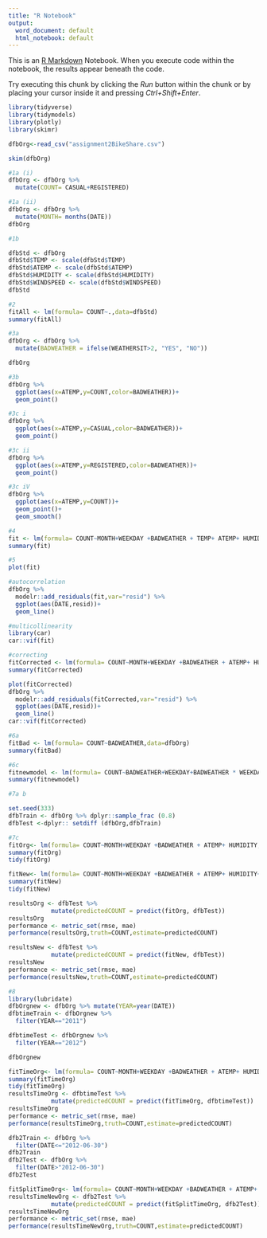 ```yaml
---
title: "R Notebook"
output:
  word_document: default
  html_notebook: default
---
```


This is an [R Markdown](http://rmarkdown.rstudio.com) Notebook. When you execute code within the notebook, the results appear beneath the code. 

Try executing this chunk by clicking the *Run* button within the chunk or by placing your cursor inside it and pressing *Ctrl+Shift+Enter*. 

```r
library(tidyverse)
library(tidymodels)
library(plotly)
library(skimr)
```

```r
dfbOrg<-read_csv("assignment2BikeShare.csv")
```


```r
skim(dfbOrg)
```


```r
#1a (i)
dfbOrg <- dfbOrg %>% 
  mutate(COUNT= CASUAL+REGISTERED)

#1a (ii)
dfbOrg <- dfbOrg %>% 
  mutate(MONTH= months(DATE))
dfbOrg

```


```r
#1b

dfbStd <- dfbOrg
dfbStd$TEMP <- scale(dfbStd$TEMP)
dfbStd$ATEMP <- scale(dfbStd$ATEMP)
dfbStd$HUMIDITY <- scale(dfbStd$HUMIDITY)
dfbStd$WINDSPEED <- scale(dfbStd$WINDSPEED)
dfbStd

```


```r
#2
fitAll <- lm(formula= COUNT~.,data=dfbStd)
summary(fitAll)
```


```r
#3a
dfbOrg <- dfbOrg %>%
  mutate(BADWEATHER = ifelse(WEATHERSIT>2, "YES", "NO"))

dfbOrg
```


```r
#3b
dfbOrg %>% 
  ggplot(aes(x=ATEMP,y=COUNT,color=BADWEATHER))+
  geom_point()
```


```r
#3c i
dfbOrg %>% 
  ggplot(aes(x=ATEMP,y=CASUAL,color=BADWEATHER))+
  geom_point()

#3c ii
dfbOrg %>% 
  ggplot(aes(x=ATEMP,y=REGISTERED,color=BADWEATHER))+
  geom_point()

#3c iV
dfbOrg %>% 
  ggplot(aes(x=ATEMP,y=COUNT))+
  geom_point()+
  geom_smooth()

```
```r
#4
fit <- lm(formula= COUNT~MONTH+WEEKDAY +BADWEATHER + TEMP+ ATEMP+ HUMIDITY,data=dfbOrg)
summary(fit)
```


```r
#5
plot(fit)
```

```r
#autocorrelation
dfbOrg %>% 
  modelr::add_residuals(fit,var="resid") %>% 
  ggplot(aes(DATE,resid))+
  geom_line()
```


```r
#multicollinearity
library(car)
car::vif(fit)
```
```r
#correcting
fitCorrected <- lm(formula= COUNT~MONTH+WEEKDAY +BADWEATHER + ATEMP+ HUMIDITY,data=dfbOrg)
summary(fitCorrected)

```
```r
plot(fitCorrected)
dfbOrg %>% 
  modelr::add_residuals(fitCorrected,var="resid") %>% 
  ggplot(aes(DATE,resid))+
  geom_line()
car::vif(fitCorrected)
```

```r
#6a
fitBad <- lm(formula= COUNT~BADWEATHER,data=dfbOrg)
summary(fitBad)
```




```r
#6c
fitnewmodel <- lm(formula= COUNT~BADWEATHER+WEEKDAY+BADWEATHER * WEEKDAY,data=dfbOrg)
summary(fitnewmodel)
```



```r
#7a b

set.seed(333)
dfbTrain <- dfbOrg %>% dplyr::sample_frac (0.8)
dfbTest <-dplyr:: setdiff (dfbOrg,dfbTrain)

```



```r
#7c
fitOrg<- lm(formula= COUNT~MONTH+WEEKDAY +BADWEATHER + ATEMP+ HUMIDITY,data=dfbTrain)
summary(fitOrg)
tidy(fitOrg)
```

```r
fitNew<- lm(formula= COUNT~MONTH+WEEKDAY +BADWEATHER + ATEMP+ HUMIDITY+WINDSPEED,data=dfbTrain)
summary(fitNew)
tidy(fitNew)
```


```r
resultsOrg <- dfbTest %>%
  			mutate(predictedCOUNT = predict(fitOrg, dfbTest))
resultsOrg
performance <- metric_set(rmse, mae)
performance(resultsOrg,truth=COUNT,estimate=predictedCOUNT)
```


```r
resultsNew <- dfbTest %>%
  			mutate(predictedCOUNT = predict(fitNew, dfbTest))
resultsNew
performance <- metric_set(rmse, mae)
performance(resultsNew,truth=COUNT,estimate=predictedCOUNT)
```


```r
#8
library(lubridate)
dfbOrgnew <- dfbOrg %>% mutate(YEAR=year(DATE))
dfbtimeTrain <- dfbOrgnew %>% 
  filter(YEAR=="2011")

dfbtimeTest <- dfbOrgnew %>% 
  filter(YEAR=="2012")

```


```r
dfbOrgnew
```


```r
fitTimeOrg<- lm(formula= COUNT~MONTH+WEEKDAY +BADWEATHER + ATEMP+ HUMIDITY,data=dfbtimeTrain)
summary(fitTimeOrg)
tidy(fitTimeOrg)
resultsTimeOrg <- dfbtimeTest %>%
  			mutate(predictedCOUNT = predict(fitTimeOrg, dfbtimeTest))
resultsTimeOrg
performance <- metric_set(rmse, mae)
performance(resultsTimeOrg,truth=COUNT,estimate=predictedCOUNT)
```


```r

dfb2Train <- dfbOrg %>% 
  filter(DATE<="2012-06-30")
dfb2Train
dfb2Test <- dfbOrg %>% 
  filter(DATE>"2012-06-30")
dfb2Test
```
```r
fitSplitTimeOrg<- lm(formula= COUNT~MONTH+WEEKDAY +BADWEATHER + ATEMP+ HUMIDITY,data=dfb2Train)
resultsTimeNewOrg <- dfb2Test %>%
  			mutate(predictedCOUNT = predict(fitSplitTimeOrg, dfb2Test))
resultsTimeNewOrg
performance <- metric_set(rmse, mae)
performance(resultsTimeNewOrg,truth=COUNT,estimate=predictedCOUNT)
```

